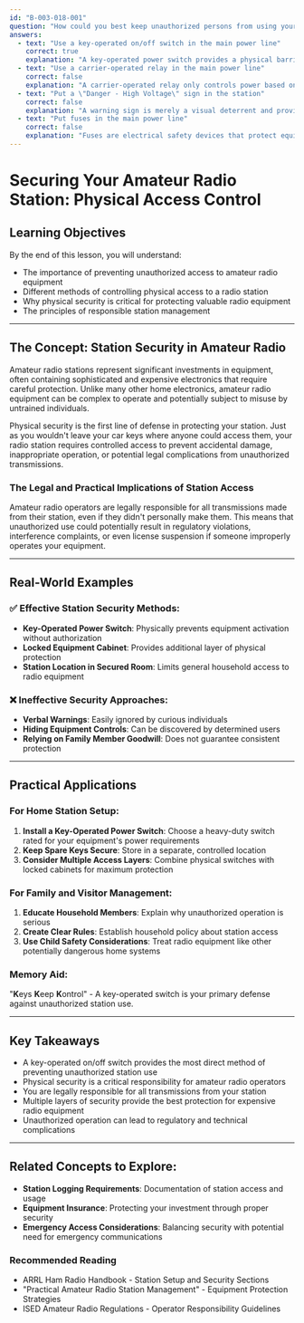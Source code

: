 ```yaml
---
id: "B-003-018-001"
question: "How could you best keep unauthorized persons from using your station at home?"
answers:
  - text: "Use a key-operated on/off switch in the main power line"
    correct: true
    explanation: "A key-operated power switch provides a physical barrier to unauthorized station access by requiring a specific key to turn on the equipment. This method prevents casual or unintentional use of the amateur radio station by family members, visitors, or potential intruders who might not have permission to operate the radio. Unlike electronic solutions, a physical key provides a direct, mechanical means of controlling access to potentially expensive and sensitive radio equipment."
  - text: "Use a carrier-operated relay in the main power line"
    correct: false
    explanation: "A carrier-operated relay only controls power based on radio signal presence, which doesn't prevent unauthorized access. This type of relay might automatically switch the station on or off during transmission, but it doesn't stop someone from physically operating the radio or turning it on without authorization. It's a functional feature for some station setups but offers no security against unauthorized use."
  - text: "Put a \"Danger - High Voltage\" sign in the station"
    correct: false
    explanation: "A warning sign is merely a visual deterrent and provides no actual physical prevention of unauthorized station use. While such a sign might discourage some individuals, it doesn't create a meaningful barrier to someone determined to operate the radio. Signage alone cannot prevent access to the equipment or its controls."
  - text: "Put fuses in the main power line"
    correct: false
    explanation: "Fuses are electrical safety devices that protect equipment from overcurrent, not unauthorized access. While important for electrical safety, fuses do not prevent someone from turning on the radio or accessing the station. They simply interrupt power if too much current flows, which is unrelated to controlling who can use the equipment."
---
```


# Securing Your Amateur Radio Station: Physical Access Control

## Learning Objectives
By the end of this lesson, you will understand:
- The importance of preventing unauthorized access to amateur radio equipment
- Different methods of controlling physical access to a radio station
- Why physical security is critical for protecting valuable radio equipment
- The principles of responsible station management

---

## The Concept: Station Security in Amateur Radio

Amateur radio stations represent significant investments in equipment, often containing sophisticated and expensive electronics that require careful protection. Unlike many other home electronics, amateur radio equipment can be complex to operate and potentially subject to misuse by untrained individuals.

Physical security is the first line of defense in protecting your station. Just as you wouldn't leave your car keys where anyone could access them, your radio station requires controlled access to prevent accidental damage, inappropriate operation, or potential legal complications from unauthorized transmissions.

### The Legal and Practical Implications of Station Access

Amateur radio operators are legally responsible for all transmissions made from their station, even if they didn't personally make them. This means that unauthorized use could potentially result in regulatory violations, interference complaints, or even license suspension if someone improperly operates your equipment.

---

## Real-World Examples

### ✅ Effective Station Security Methods:
- **Key-Operated Power Switch**: Physically prevents equipment activation without authorization
- **Locked Equipment Cabinet**: Provides additional layer of physical protection
- **Station Location in Secured Room**: Limits general household access to radio equipment

### ❌ Ineffective Security Approaches:
- **Verbal Warnings**: Easily ignored by curious individuals
- **Hiding Equipment Controls**: Can be discovered by determined users
- **Relying on Family Member Goodwill**: Does not guarantee consistent protection

---

## Practical Applications

### For Home Station Setup:
1. **Install a Key-Operated Power Switch**: Choose a heavy-duty switch rated for your equipment's power requirements
2. **Keep Spare Keys Secure**: Store in a separate, controlled location
3. **Consider Multiple Access Layers**: Combine physical switches with locked cabinets for maximum protection

### For Family and Visitor Management:
1. **Educate Household Members**: Explain why unauthorized operation is serious
2. **Create Clear Rules**: Establish household policy about station access
3. **Use Child Safety Considerations**: Treat radio equipment like other potentially dangerous home systems

### Memory Aid:
"**K**eys **K**eep **K**ontrol" - A key-operated switch is your primary defense against unauthorized station use.

---

## Key Takeaways

- A key-operated on/off switch provides the most direct method of preventing unauthorized station use
- Physical security is a critical responsibility for amateur radio operators
- You are legally responsible for all transmissions from your station
- Multiple layers of security provide the best protection for expensive radio equipment
- Unauthorized operation can lead to regulatory and technical complications

---

## Related Concepts to Explore:
- **Station Logging Requirements**: Documentation of station access and usage
- **Equipment Insurance**: Protecting your investment through proper security
- **Emergency Access Considerations**: Balancing security with potential need for emergency communications

### Recommended Reading
- ARRL Ham Radio Handbook - Station Setup and Security Sections
- "Practical Amateur Radio Station Management" - Equipment Protection Strategies
- ISED Amateur Radio Regulations - Operator Responsibility Guidelines